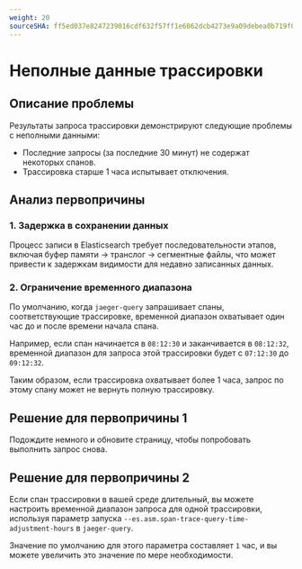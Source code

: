 ```yaml
---
weight: 20
sourceSHA: ff5ed037e8247239016cdf632f57ff1e6062dcb4273e9a09debea0b719f0b14a
---
```


# Неполные данные трассировки

## Описание проблемы

Результаты запроса трассировки демонстрируют следующие проблемы с неполными данными:

- Последние запросы (за последние 30 минут) не содержат некоторых спанов.
- Трассировка старше 1 часа испытывает отключения.

## Анализ первопричины

### 1. Задержка в сохранении данных

Процесс записи в Elasticsearch требует последовательности этапов, включая буфер памяти → транслог → сегментные файлы, что может привести к задержкам видимости для недавно записанных данных.

### 2. Ограничение временного диапазона

По умолчанию, когда `jaeger-query` запрашивает спаны, соответствующие трассировке, временной диапазон охватывает один час до и после времени начала спана.

Например, если спан начинается в `08:12:30` и заканчивается в `08:12:32`, временной диапазон для запроса этой трассировки будет с `07:12:30` до `09:12:32`.

Таким образом, если трассировка охватывает более 1 часа, запрос по этому спану может не вернуть полную трассировку.

## Решение для первопричины 1

Подождите немного и обновите страницу, чтобы попробовать выполнить запрос снова.

## Решение для первопричины 2 

Если спан трассировки в вашей среде длительный, вы можете настроить временной диапазон запроса для одной трассировки, используя параметр запуска `--es.asm.span-trace-query-time-adjustment-hours` в `jaeger-query`.

Значение по умолчанию для этого параметра составляет `1` час, и вы можете увеличить это значение по мере необходимости.
